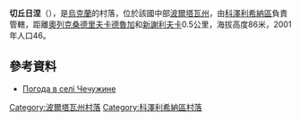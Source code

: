 {{coord|49|10|23|N|34|3|8|E|scale:100000_region:UA|display=title}}

'''切丘日涅'''（{{lang-uk|Чечужине}}），是[[烏克蘭|烏克蘭]]的村落，位於該國中部[[波爾塔瓦州|波爾塔瓦州]]，由[[科澤利希納區|科澤利希納區]]負責管轄，距離[[奧列克桑德里夫卡德魯加_(科澤利希納區)|奧列克桑德里夫卡德魯加]]和[[新謝利夫卡_(科澤利希納區)|新謝利夫卡]]0.5公里，海拔高度86米，2001年人口46。

==參考資料==
* [http://weather.in.ua/ua/poltavskaja/28396 Погода в селі Чечужине] {{Wayback|url=http://weather.in.ua/ua/poltavskaja/28396 |date=20111219184939 }}

{{DEFAULTSORT:Чечужине}}
[[Category:波爾塔瓦州村落|Category:波爾塔瓦州村落]]
[[Category:科澤利希納區村落|Category:科澤利希納區村落]]


{{Poltava-geo-stub}}